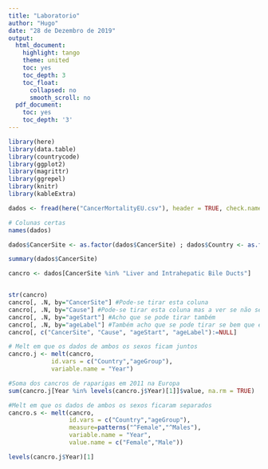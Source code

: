 ```yaml
---
title: "Laboratorio"
author: "Hugo"
date: "28 de Dezembro de 2019"
output:
  html_document:
    highlight: tango
    theme: united
    toc: yes
    toc_depth: 3
    toc_float:
      collapsed: no
      smooth_scroll: no
  pdf_document:
    toc: yes
    toc_depth: '3'
---
```



```r
library(here)
library(data.table)
library(countrycode)
library(ggplot2)
library(magrittr)
library(ggrepel)
library(knitr)
library(kableExtra)

dados <- fread(here("CancerMortalityEU.csv"), header = TRUE, check.names = TRUE)

# Colunas certas
names(dados)

dados$CancerSite <- as.factor(dados$CancerSite) ; dados$Country <- as.factor(dados$Country) ; dados$ageGroup <- as.factor(dados$ageGroup)

summary(dados$CancerSite)

cancro <- dados[CancerSite %in% "Liver and Intrahepatic Bile Ducts"]


str(cancro)
cancro[, .N, by="CancerSite"] #Pode-se tirar esta coluna
cancro[, .N, by="Cause"] #Pode-se tirar esta coluna mas a ver se não se perde a informação
cancro[, .N, by="ageStart"] #Acho que se pode tirar também
cancro[, .N, by="ageLabel"] #Também acho que se pode tirar se bem que esta pode ser util à frente
cancro[, c("CancerSite", "Cause", "ageStart", "ageLabel"):=NULL]

# Melt em que os dados de ambos os sexos ficam juntos
cancro.j <- melt(cancro,
            id.vars = c("Country","ageGroup"),
            variable.name = "Year")

#Soma dos cancros de raparigas em 2011 na Europa
sum(cancro.j[Year %in% levels(cancro.j$Year)[1]]$value, na.rm = TRUE)

#Melt em que os dados de ambos os sexos ficaram separados
cancro.s <- melt(cancro,
                 id.vars = c("Country","ageGroup"),
                 measure=patterns("^Female","^Males"),
                 variable.name = "Year",
                 value.name = c("Female","Male"))

levels(cancro.j$Year)[1]
```

































